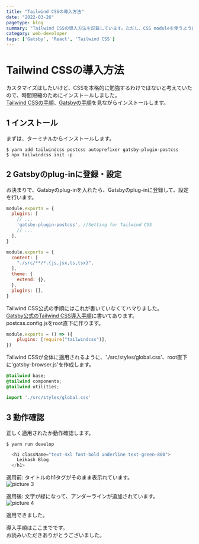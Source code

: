```yaml
---
title: "Tailwind CSSの導入方法"
date: "2022-03-26"
pagetype: blog
summary: "Tailwind CSSの導入方法を記載しています。ただし、CSS moduleを使うようにしたため、本サイトでは使っていません。"
category: web-developer
tags: ['Gatsby', 'React', 'Tailwind CSS']
---
```


# Tailwind CSSの導入方法  
カスタマイズはしたいけど、CSSを本格的に勉強するわけではないと考えていたので、時間短縮のためにインストールしました。  
[Tailwind CSSの手順](https://tailwindcss.com/docs/guides/gatsby)、[Gatsbyの手順](https://www.gatsbyjs.com/docs/how-to/styling/tailwind-css/)を見ながらインストールします。

## 1 インストール
まずは、ターミナルからインストールします。  
```bash:title=bash
$ yarn add tailwindcss postcss autoprefixer gatsby-plugin-postcss
$ npx tailwindcss init -p
```
## 2 Gatsbyのplug-inに登録・設定
お決まりで、Gatsbyのplug-inを入れたら、Gatsbyのplug-inに登録して、設定を行います。  
```javascript:title=gatsby-config.js
module.exports = {
  plugins: [
    // ...
    'gatsby-plugin-postcss', //Setting for Tailwind CSS
    // ...
  ],
}
```
```javascript:title=tailwind.config.js
module.exports = {
  content: [
    "./src/**/*.{js,jsx,ts,tsx}",
  ],
  theme: {
    extend: {},
  },
  plugins: [],
}
```
Tailwind CSS公式の手順にはこれが書いていなくてハマりました。  
[Gatsby公式のTailwind CSS導入手順](https://www.gatsbyjs.com/docs/how-to/styling/tailwind-css/)に書いてあります。  
postcss.config.jsをroot直下に作ります。  

```javascript:title=postcss.config.js
module.exports = () => ({
    plugins: [require("tailwindcss")],
})
```

Tailwind CSSが全体に適用されるように、'./src/styles/global.css'、root直下に'gatsby-browser.js'を作成します。  
```css:title=global.css
@tailwind base;
@tailwind components;
@tailwind utilities;
```
```javascript:title=gatsby-browser.js
import './src/styles/global.css'
```

## 3 動作確認
正しく適用されたか動作確認します。  
```bash:title=bash
$ yarn run develop
```
```javascript:title=index.js
  <h1 className="text-4xl font-bold underline text-green-800">
    Leikash Blog
  </h1>
```

適用前: タイトルのh1タグがそのまま表示れています。  
![picture 3](images/blog-001-create-blog-site/1647171529390.png)  

適用後: 文字が緑になって、アンダーラインが追加されています。  
![picture 4](images/blog-001-create-blog-site/1647171608385.png)  

適用できました。  

導入手順はここまでです。  
お読みいただきありがとうございました。
